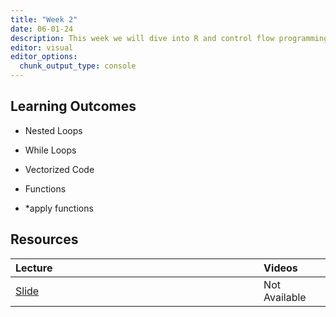 ```yaml
---
title: "Week 2"
date: 06-01-24
description: This week we will dive into R and control flow programming.
editor: visual
editor_options: 
  chunk_output_type: console
---
```


## Learning Outcomes

-   Nested Loops

-   While Loops

-   Vectorized Code

-   Functions

-   \*apply functions

## Resources

| Lecture                                                | Videos        |
|:-------------------------------------------------------|:--------------|
| [Slide](http://m497.inqs.info/lectures/2#/title-slide) | Not Available |
